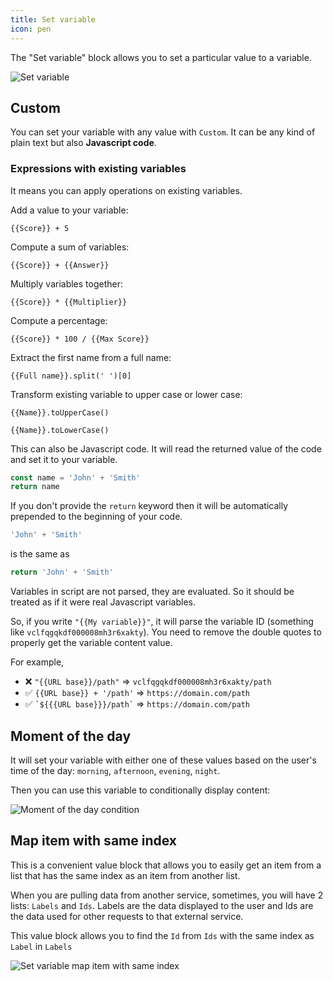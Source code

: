 ```yaml
---
title: Set variable
icon: pen
---
```


The "Set variable" block allows you to set a particular value to a variable.

<Frame>
  <img src="/images/blocks/logic/set-variable.png" alt="Set variable" />
</Frame>

## Custom

You can set your variable with any value with `Custom`. It can be any kind of plain text but also **Javascript code**.

### Expressions with existing variables

It means you can apply operations on existing variables.

Add a value to your variable:

```
{{Score}} + 5
```

Compute a sum of variables:

```
{{Score}} + {{Answer}}
```

Multiply variables together:

```
{{Score}} * {{Multiplier}}
```

Compute a percentage:

```
{{Score}} * 100 / {{Max Score}}
```

Extract the first name from a full name:

```
{{Full name}}.split(' ')[0]
```

Transform existing variable to upper case or lower case:

```
{{Name}}.toUpperCase()
```

```
{{Name}}.toLowerCase()
```

This can also be Javascript code. It will read the returned value of the code and set it to your variable.

```js
const name = 'John' + 'Smith'
return name
```

If you don't provide the `return` keyword then it will be automatically prepended to the beginning of your code.

```js
'John' + 'Smith'
```

is the same as

```js
return 'John' + 'Smith'
```

<Info>
Variables in script are not parsed, they are evaluated. So it should be treated as if it were real Javascript variables.

So, if you write `"{{My variable}}"`, it will parse the variable ID (something like `vclfqgqkdf000008mh3r6xakty`). You need to remove the double quotes to properly get the variable content value.

For example,

- ❌ `"{{URL base}}/path"` => `vclfqgqkdf000008mh3r6xakty/path`
- ✅ `{{URL base}} + '/path'` => `https://domain.com/path`
- ✅ `` `${{{URL base}}}/path` `` => `https://domain.com/path`

</Info>

## Moment of the day

It will set your variable with either one of these values based on the user's time of the day: `morning`, `afternoon`, `evening`, `night`.

Then you can use this variable to conditionally display content:

<Frame style={{ maxWidth: '400px' }}>
  <img
    src="/images/blocks/logic/moment-condition.png"
    alt="Moment of the day condition"
  />
</Frame>

## Map item with same index

This is a convenient value block that allows you to easily get an item from a list that has the same index as an item from another list.

When you are pulling data from another service, sometimes, you will have 2 lists: `Labels` and `Ids`. Labels are the data displayed to the user and Ids are the data used for other requests to that external service.

This value block allows you to find the `Id` from `Ids` with the same index as `Label` in `Labels`

<Frame>
  <img
    src="/images/blocks/logic/set-variable-map-item.png"
    alt="Set variable map item with same index"
  />
</Frame>
